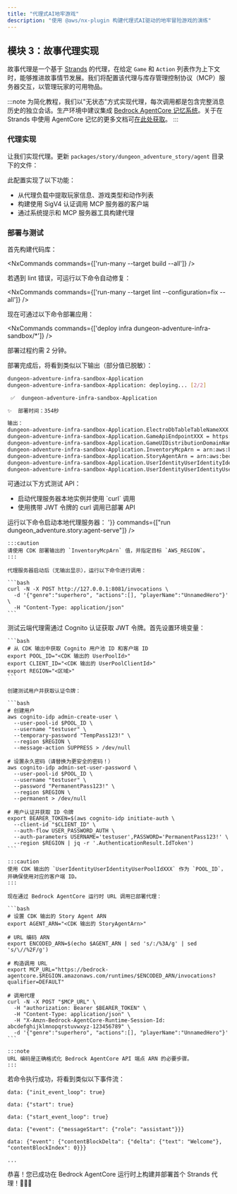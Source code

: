 ```yaml
---
title: "代理式AI地牢游戏"
description: "使用 @aws/nx-plugin 构建代理式AI驱动的地牢冒险游戏的演练"
---
```




## 模块 3：故事代理实现

故事代理是一个基于 [Strands](https://strandsagents.com/) 的代理，在给定 `Game` 和 `Action` 列表作为上下文时，能够推进故事情节发展。我们将配置该代理与库存管理控制协议（MCP）服务器交互，以管理玩家的可用物品。

:::note
为简化教程，我们以"无状态"方式实现代理，每次调用都是包含完整消息历史的独立会话。生产环境中建议集成 [Bedrock AgentCore 记忆系统](https://docs.aws.amazon.com/bedrock-agentcore/latest/devguide/memory.html)。关于在 Strands 中使用 AgentCore 记忆的更多文档可[在此处获取](https://github.com/aws/bedrock-agentcore-sdk-python/tree/main/src/bedrock_agentcore/memory/integrations/strands)。
:::

### 代理实现

让我们实现代理。更新 `packages/story/dungeon_adventure_story/agent` 目录下的文件：

<Tabs>
  <TabItem label="main.py">
<E2EDiff lang="python" before="dungeon-adventure/3/main.py.old.template" after="dungeon-adventure/3/main.py.template" />
  </TabItem>
  <TabItem label="agent.py">
<E2EDiff lang="python" before="dungeon-adventure/3/agent.py.old.template" after="dungeon-adventure/3/agent.py.template" />
  </TabItem>
</Tabs>

此配置实现了以下功能：

- 从代理负载中提取玩家信息、游戏类型和动作列表
- 构建使用 SigV4 认证调用 MCP 服务器的客户端
- 通过系统提示和 MCP 服务器工具构建代理

### 部署与测试

首先构建代码库：

<NxCommands commands={['run-many --target build --all']} />

<Aside type="tip">
若遇到 lint 错误，可运行以下命令自动修复：

<NxCommands commands={['run-many --target lint --configuration=fix --all']} />
</Aside>

现在可通过以下命令部署应用：

<NxCommands commands={['deploy infra dungeon-adventure-infra-sandbox/*']} />

部署过程约需 2 分钟。

部署完成后，将看到类似以下输出（部分值已脱敏）：

```bash
dungeon-adventure-infra-sandbox-Application
dungeon-adventure-infra-sandbox-Application: deploying... [2/2]

 ✅  dungeon-adventure-infra-sandbox-Application

✨  部署时间：354秒

输出：
dungeon-adventure-infra-sandbox-Application.ElectroDbTableTableNameXXX = dungeon-adventure-infra-sandbox-Application-ElectroDbTableXXX-YYY
dungeon-adventure-infra-sandbox-Application.GameApiEndpointXXX = https://xxx.execute-api.region.amazonaws.com/prod/
dungeon-adventure-infra-sandbox-Application.GameUIDistributionDomainNameXXX = xxx.cloudfront.net
dungeon-adventure-infra-sandbox-Application.InventoryMcpArn = arn:aws:bedrock-agentcore:region:xxxxxxx:runtime/dungeonadventureventoryMcpServerXXXX-YYYY
dungeon-adventure-infra-sandbox-Application.StoryAgentArn = arn:aws:bedrock-agentcore:region:xxxxxxx:runtime/dungeonadventurecationStoryAgentXXXX-YYYY
dungeon-adventure-infra-sandbox-Application.UserIdentityUserIdentityIdentityPoolIdXXX = region:xxx
dungeon-adventure-infra-sandbox-Application.UserIdentityUserIdentityUserPoolIdXXX = region_xxx
```

可通过以下方式测试 API：
<ul>
<li>启动代理服务器本地实例并使用 `curl` 调用</li>
<li>使用携带 JWT 令牌的 curl 调用已部署 API</li>
</ul>

<Tabs>
  <TabItem label="本地测试">
  运行以下命令启动本地代理服务器：
    <NxCommands highlights={['arn:aws:bedrock-agentcore:region:xxxxxxx:runtime/dungeonadventureventoryMcpServerXXXX-YYYY', 'region']} env={{INVENTORY_MCP_ARN:"arn:aws:bedrock-agentcore:region:xxxxxxx:runtime/dungeonadventureventoryMcpServerXXXX-YYYY", AWS_REGION: '<region>'}} commands={["run dungeon_adventure.story:agent-serve"]} />

    :::caution
    请使用 CDK 部署输出的 `InventoryMcpArn` 值，并指定目标 `AWS_REGION`。
    :::

    代理服务器启动后（无输出显示），运行以下命令进行调用：

    ```bash
    curl -N -X POST http://127.0.0.1:8081/invocations \
      -d '{"genre":"superhero", "actions":[], "playerName":"UnnamedHero"}' \
      -H "Content-Type: application/json"
    ```
  </TabItem>
  <TabItem label="云端部署">
    测试云端代理需通过 Cognito 认证获取 JWT 令牌。首先设置环境变量：

    ```bash
    # 从 CDK 输出中获取 Cognito 用户池 ID 和客户端 ID
    export POOL_ID="<CDK 输出的 UserPoolId>"
    export CLIENT_ID="<CDK 输出的 UserPoolClientId>"
    export REGION="<区域>"
    ```

    创建测试用户并获取认证令牌：

    ```bash
    # 创建用户
    aws cognito-idp admin-create-user \
      --user-pool-id $POOL_ID \
      --username "testuser" \
      --temporary-password "TempPass123!" \
      --region $REGION \
      --message-action SUPPRESS > /dev/null

    # 设置永久密码（请替换为更安全的密码！）
    aws cognito-idp admin-set-user-password \
      --user-pool-id $POOL_ID \
      --username "testuser" \
      --password "PermanentPass123!" \
      --region $REGION \
      --permanent > /dev/null

    # 用户认证并获取 ID 令牌
    export BEARER_TOKEN=$(aws cognito-idp initiate-auth \
      --client-id "$CLIENT_ID" \
      --auth-flow USER_PASSWORD_AUTH \
      --auth-parameters USERNAME='testuser',PASSWORD='PermanentPass123!' \
      --region $REGION | jq -r '.AuthenticationResult.IdToken')
    ```

    :::caution
    使用 CDK 输出的 `UserIdentityUserIdentityUserPoolIdXXX` 作为 `POOL_ID`，并确保使用对应的客户端 ID。
    :::

    现在通过 Bedrock AgentCore 运行时 URL 调用已部署代理：

    ```bash
    # 设置 CDK 输出的 Story Agent ARN
    export AGENT_ARN="<CDK 输出的 StoryAgentArn>"

    # URL 编码 ARN
    export ENCODED_ARN=$(echo $AGENT_ARN | sed 's/:/%3A/g' | sed 's/\//%2F/g')

    # 构造调用 URL
    export MCP_URL="https://bedrock-agentcore.$REGION.amazonaws.com/runtimes/$ENCODED_ARN/invocations?qualifier=DEFAULT"

    # 调用代理
    curl -N -X POST "$MCP_URL" \
      -H "authorization: Bearer $BEARER_TOKEN" \
      -H "Content-Type: application/json" \
      -H "X-Amzn-Bedrock-AgentCore-Runtime-Session-Id: abcdefghijklmnopqrstuvwxyz-123456789" \
      -d '{"genre":"superhero", "actions":[], "playerName":"UnnamedHero"}'
    ```

    :::note
    URL 编码是正确格式化 Bedrock AgentCore API 端点 ARN 的必要步骤。
    :::
  </TabItem>
</Tabs>

若命令执行成功，将看到类似以下事件流：

```
data: {"init_event_loop": true}

data: {"start": true}

data: {"start_event_loop": true}

data: {"event": {"messageStart": {"role": "assistant"}}}

data: {"event": {"contentBlockDelta": {"delta": {"text": "Welcome"}, "contentBlockIndex": 0}}}

...
```

恭喜！您已成功在 Bedrock AgentCore 运行时上构建并部署首个 Strands 代理！🎉🎉🎉